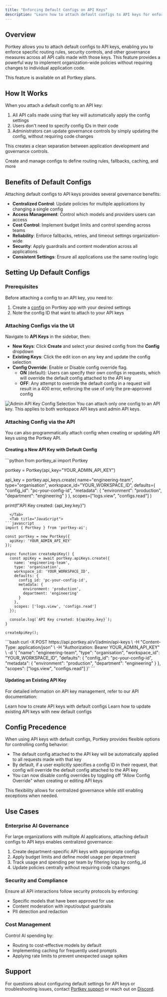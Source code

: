 ```yaml
---
title: "Enforcing Default Configs on API Keys"
description: "Learn how to attach default configs to API keys for enforcing governance controls across your organization"
---
```


## Overview

Portkey allows you to attach default configs to API keys, enabling you to enforce specific routing rules, security controls, and other governance measures across all API calls made with those keys. This feature provides a powerful way to implement organization-wide policies without requiring changes to individual application code.

<Info>
  This feature is available on all Portkey plans.
</Info>

## How It Works

When you attach a default config to an API key:

1. All API calls made using that key will automatically apply the config settings
2. Users don't need to specify config IDs in their code
3. Administrators can update governance controls by simply updating the config, without requiring code changes

This creates a clean separation between application development and governance controls.

<Card title="Learn more about Configs" href="/product/ai-gateway/configs">
  Create and manage configs to define routing rules, fallbacks, caching, and more
</Card>

## Benefits of Default Configs

Attaching default configs to API keys provides several governance benefits:

- **Centralized Control**: Update policies for multiple applications by changing a single config
- **Access Management**: Control which models and providers users can access
- **Cost Control**: Implement budget limits and control spending across teams
- **Reliability**: Enforce fallbacks, retries, and timeout settings organization-wide
- **Security**: Apply guardrails and content moderation across all applications
- **Consistent Settings**: Ensure all applications use the same routing logic

## Setting Up Default Configs

### Prerequisites

Before attaching a config to an API key, you need to:

1. Create a [config](/product/ai-gateway/configs) on Portkey app with your desired settings
2. Note the config ID that want to attach to your API keys

### Attaching Configs via the UI

Navigate to **API Keys** in the sidebar, then:
- **New Keys**: Click **Create** and select your desired config from the **Config** dropdown
- **Existing Keys**: Click the edit icon on any key and update the config selection
- **Config Override**: Enable or Disable config override flag.
  - **ON** (default): Users can specify their own configs in requests, which will override the default config attached to the API key
  - **OFF**: Any attempt to override the default config in a request will result in a 400 error, enforcing the use of only the pre-approved config


<Frame>
  <img src="/images/product/api-key.png" alt="Admin API Key Config Selection" />
</Frame>

<Note>
  You can attach only one config to an API key. This applies to both workspace API keys and admin API keys.
</Note>

### Attaching Config via the API

You can also programmatically attach config when creating or updating API keys using the Portkey API.

#### Creating a New API Key with Default Config

<Tabs>
  <Tab title="Python">
```python
from portkey_ai import Portkey

portkey = Portkey(api_key="YOUR_ADMIN_API_KEY")

api_key = portkey.api_keys.create(
    name="engineering-team",
    type="organisation",
    workspace_id="YOUR_WORKSPACE_ID",
    defaults={
        "config_id": "pc-your-config-id",
        "metadata": {
            "environment": "production",
            "department": "engineering"
        }
    },
    scopes=["logs.view", "configs.read"]
)

print(f"API Key created: {api_key.key}")
```
  </Tab>
  <Tab title="JavaScript">
```javascript
import { Portkey } from 'portkey-ai';

const portkey = new Portkey({
  apiKey: 'YOUR_ADMIN_API_KEY'
});

async function createApiKey() {
  const apiKey = await portkey.apiKeys.create({
    name: 'engineering-team',
    type: 'organisation',
    workspace_id: 'YOUR_WORKSPACE_ID',
    defaults: {
      config_id: 'pc-your-config-id',
      metadata: {
        environment: 'production',
        department: 'engineering'
      }
    },
    scopes: ['logs.view', 'configs.read']
  });

  console.log(`API Key created: ${apiKey.key}`);
}

createApiKey();
```
  </Tab>
  <Tab title="cURL">
```bash
curl -X POST https://api.portkey.ai/v1/admin/api-keys \
  -H "Content-Type: application/json" \
  -H "Authorization: Bearer YOUR_ADMIN_API_KEY" \
  -d '{
    "name": "engineering-team",
    "type": "organisation",
    "workspace_id": "YOUR_WORKSPACE_ID",
    "defaults": {
      "config_id": "pc-your-config-id",
      "metadata": {
        "environment": "production",
        "department": "engineering"
      }
    },
    "scopes": ["logs.view", "configs.read"]
  }'
```
  </Tab>
</Tabs>

#### Updating an Existing API Key

For detailed information on API key management, refer to our API documentation:

<Card title="Create API Key" href="/api-reference/admin-api/control-plane/api-keys/create-api-key">
  Learn how to create API keys with default configs
</Card>

<Card title="Update API Key" href="/api-reference/admin-api/control-plane/api-keys/update-api-key">
  Learn how to update existing API keys with new default configs
</Card>

## Config Precedence

When using API keys with default configs, Portkey provides flexible options for controlling config behavior:

- The default config attached to the API key will be automatically applied to all requests made with that key
- By default, if a user explicitly specifies a config ID in their request, that config will override the default config attached to the API key
- You can now disable config overrides by toggling off "Allow Config Override" when creating or editing API keys


This flexibility allows for centralized governance while still enabling exceptions when needed.

## Use Cases

### Enterprise AI Governance

For large organizations with multiple AI applications, attaching default configs to API keys enables centralized governance:

1. Create department-specific API keys with appropriate configs
2. Apply budget limits and define model usage per department
3. Track usage and spending per team by filtering logs by config_id
4. Update policies centrally without requiring code changes

### Security and Compliance

Ensure all API interactions follow security protocols by enforcing:

- Specific models that have been approved for use
- Content moderation with input/output guardrails
- PII detection and redaction

### Cost Management

Control AI spending by:

- Routing to cost-effective models by default
- Implementing caching for frequently used prompts
- Applying rate limits to prevent unexpected usage spikes

## Support

For questions about configuring default settings for API keys or troubleshooting issues, contact [Portkey support](mailto:support@portkey.ai) or reach out on [Discord](https://portkey.sh/reddit-discord).
